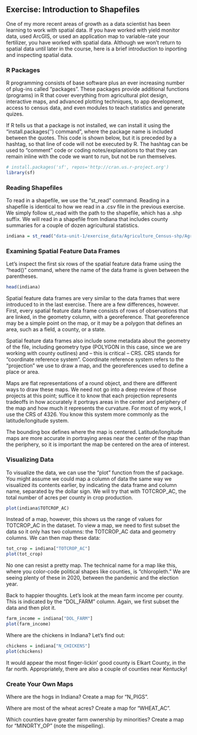 
## Exercise: Introduction to Shapefiles
One of my more recent areas of growth as a data scientist has been learning to work with spatial data.  If you have worked with yield monitor data, used ArcGIS, or used an application map to variable-rate your fertilizer, you have worked with spatial data.  Although we won't return to spatial data until later in the course, here is a brief introduction to inporting and inspecting spatial data.

### R Packages
R programming consists of base software plus an ever increasing number of plug-ins called "packages".  These packages provide additional functions (programs) in R that cover everything from agricultural plot design, interactive maps, and advanced plotting techniques, to app development, access to census data, and even modules to teach statistics and generate quizes.

If R tells us that a package is not installed, we can install it using the "install.packages('') command", where the package name is included between the quotes.  This code is shown below, but it is preceded by a hashtag, so that line of code will not be executed by R.  The hashtag can be used to "comment" code or coding notes/explanations to that they can remain inline with the code we want to run, but not be run themselves.

```r
# install.packages('sf', repos='http://cran.us.r-project.org')
library(sf)
```


### Reading Shapefiles
To read in a shapefile, we use the "st_read" command.  Reading in a shapefile is identical to how we read in a .csv file in the previous exercise.  We simply follow st_read with the path to the shapefile, which has a .shp suffix.  We will read in a shapefile from Indiana that includes county summaries for a couple of dozen agricultural statistics.


```r
indiana = st_read("data-unit-1/exercise_data/Agriculture_Census-shp/Agriculture_Census.shp")
```

### Examining Spatial Feature Data Frames
Let's inspect the first six rows of the spatial feature data frame using the "head()" command, where the name of the data frame is given between the parentheses.

```r
head(indiana)
```

Spatial feature data frames are very similar to the data frames that were introduced to in the last exercise.  There are a few differences, however.  First, every spatial feature data frame consists of rows of observations that are linked, in the geometry column, with a georeference.  That georeference may be a simple point on the map, or it may be a polygon that defines an area, such as a field, a county, or a state.  

Spatial feature data frames also include some metadata about the geometry of the file, including geometry type (POLYGON in this case, since we are working with county outlines) and -- this is critical -- CRS.  CRS stands for "coordinate reference system".  Coordinate reference system refers to the "projection" we use to draw a map, and the georeferences used to define a place or area.  

Maps are flat representations of a round object, and there are different ways to draw these maps.  We need not go into a deep review of those projects at this point; suffice it to know that each projection represents tradeoffs in how accurately it portrays areas in the center and periphery of the map and how much it represents the curvature.  For most of my work, I use the CRS of 4326.  You know this system more commonly as the latitude/longitude system.

The bounding box defines where the map is centered.  Latitude/longitude maps are more accurate in portraying areas near the center of the map than the periphery, so it is important the map be centered on the area of interest.



### Visualizing Data
To visualize the data, we can use the "plot" function from the sf package.  You might assume we could map a column of data the same way we visualized its contents earlier, by indicating the data frame and column name, separated by the dollar sign.  We will try that with TOTCROP_AC, the total number of acres per county in crop production.

```r
plot(indiana$TOTCROP_AC)
```

Instead of a map, however, this shows us the range of values for TOTCROP_AC in the dataset.  To view a map, we need to first subset the data so it only has two columns: the TOTCROP_AC data and geometry columns.  We can then map these data: 

```r
tot_crop = indiana["TOTCROP_AC"]
plot(tot_crop)
```

No one can resist a pretty map.  The technical name for a map like this, where you color-code political shapes like counties, is "chloropleth."  We are seeing plenty of these in 2020, between the pandemic and the election year.  

Back to happier thoughts.  Let's look at the mean farm income per county.  This is indicated by the "DOL_FARM" column.  Again, we first subset the data and then plot it.
```r

farm_income = indiana["DOL_FARM"]
plot(farm_income)
```

Where are the chickens in Indiana?  Let's find out:
```r
chickens = indiana["N_CHICKENS"]
plot(chickens)

```

It would appear the most finger-lickin' good county is Elkart County, in the far north.  Appropriately, there are also a couple of counties near Kentucky!

### Create Your Own Maps
Where are the hogs in Indiana?  Create a map for "N_PIGS".

Where are most of the wheat acres?  Create a map for "WHEAT_AC".

Which counties have greater farm ownership by minorities?  Create a map for "MINORTY_OP" (note the mispelling).





